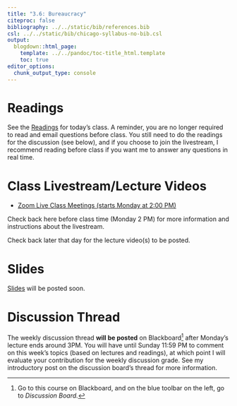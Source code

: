 ```yaml
---
title: "3.6: Bureaucracy"
citeproc: false
bibliography: ../../static/bib/references.bib
csl: ../../static/bib/chicago-syllabus-no-bib.csl
output:
  blogdown::html_page:
    template: ../../pandoc/toc-title_html.template
    toc: true
editor_options: 
  chunk_output_type: console
---
```


# Readings

See the [<i class="fas fa-book-reader"></i> Readings](/reading/3.6-reading) for today's class. A reminder, you are no longer required to read and email questions before class. You still need to do the readings for the discussion (see below), and if you choose to join the livestream, I recommend reading before class if you want me to answer any questions in real time.

# Class Livestream/Lecture Videos

- [<i class="fas fa-video"></i> Zoom Live Class Meetings (starts Monday at 2:00 PM)](https://zoom.us/j/929467864)

Check back here before class time (Monday 2 PM) for more information and instructions about the livestream.

Check back later that day for the lecture video(s) to be posted.

# Slides

[<i class="fas fa-chalkboard-teacher"></i> Slides](/slides/3.6-slides) will be posted soon.

# Discussion Thread

The weekly discussion thread **will be posted** on Blackboard^[Go to this course on Blackboard, and on the blue toolbar on the left, go to *Discussion Board.*] after Monday's lecture ends around 3PM. You will have until Sunday 11:59 PM to comment on this week's topics (based on lectures and readings), at which point I will evaluate your contribution for the weekly discussion grade. See my introductory post on the discussion board's thread for more information.